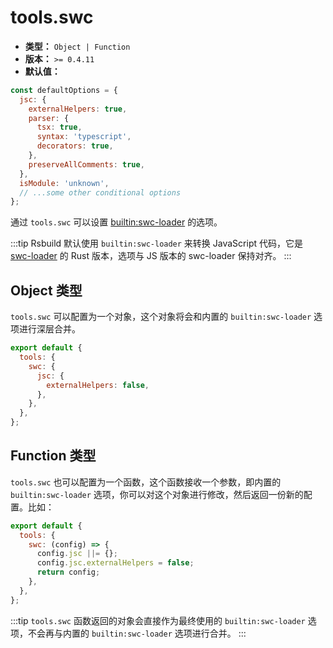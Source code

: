# tools.swc

- **类型：** `Object | Function`
- **版本：** `>= 0.4.11`
- **默认值：**

```js
const defaultOptions = {
  jsc: {
    externalHelpers: true,
    parser: {
      tsx: true,
      syntax: 'typescript',
      decorators: true,
    },
    preserveAllComments: true,
  },
  isModule: 'unknown',
  // ...some other conditional options
};
```

通过 `tools.swc` 可以设置 [builtin:swc-loader](https://www.rspack.dev/guide/builtin-swc-loader) 的选项。

:::tip
Rsbuild 默认使用 `builtin:swc-loader` 来转换 JavaScript 代码，它是 [swc-loader](https://github.com/swc-project/pkgs/tree/main/packages/swc-loader) 的 Rust 版本，选项与 JS 版本的 swc-loader 保持对齐。
:::

## Object 类型

`tools.swc` 可以配置为一个对象，这个对象将会和内置的 `builtin:swc-loader` 选项进行深层合并。

```js
export default {
  tools: {
    swc: {
      jsc: {
        externalHelpers: false,
      },
    },
  },
};
```

## Function 类型

`tools.swc` 也可以配置为一个函数，这个函数接收一个参数，即内置的 `builtin:swc-loader` 选项，你可以对这个对象进行修改，然后返回一份新的配置。比如：

```js
export default {
  tools: {
    swc: (config) => {
      config.jsc ||= {};
      config.jsc.externalHelpers = false;
      return config;
    },
  },
};
```

:::tip
`tools.swc` 函数返回的对象会直接作为最终使用的 `builtin:swc-loader` 选项，不会再与内置的 `builtin:swc-loader` 选项进行合并。
:::
